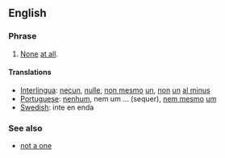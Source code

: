 ==English==

===Phrase===
{{infl|en|phrase|head=[[not]] [[even]]  [[one]]}}

# [[None]] [[at all]].

====Translations====
* [[Interlingua]]: [[necun]], [[nulle]], [[non mesmo]] [[un]], [[non]] [[un]] [[al minus]]
* [[Portuguese]]: [[nenhum]], nem um ... (sequer), [[nem mesmo]] [[um]]
* [[Swedish]]: inte en enda

===See also===
* [[not a one]]